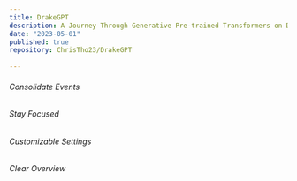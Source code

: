 ```yaml
---
title: DrakeGPT
description: A Journey Through Generative Pre-trained Transformers on Drake's Lyrics
date: "2023-05-01"
published: true
repository: ChrisTho23/DrakeGPT
  
--- 
```


###### Consolidate Events


###### Stay Focused


###### Customizable Settings


###### Clear Overview
